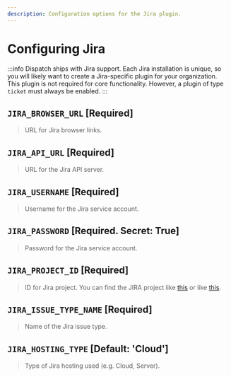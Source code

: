 ```yaml
---
description: Configuration options for the Jira plugin.
---
```


# Configuring Jira

:::info
Dispatch ships with Jira support. Each Jira installation is unique, so you will likely want to create a Jira-specific plugin for your organization. This plugin is not required for core functionality. However, a plugin of type `ticket` must always be enabled.
:::

## `JIRA_BROWSER_URL` \[Required\]

> URL for Jira browser links.

## `JIRA_API_URL` \[Required\]

> URL for the Jira API server.

## `JIRA_USERNAME` \[Required\]

> Username for the Jira service account.

## `JIRA_PASSWORD` \[Required. Secret: True\]

> Password for the Jira service account.

## `JIRA_PROJECT_ID` \[Required\]

> ID for Jira project. You can find the JIRA project like [this](https://community.atlassian.com/t5/Jira-questions/JIRA-Project-ID/qaq-p/193094) or like [this](https://confluence.atlassian.com/jirakb/how-to-get-project-id-from-the-jira-user-interface-827341414.html).

## `JIRA_ISSUE_TYPE_NAME` \[Required\]

> Name of the Jira issue type.

## `JIRA_HOSTING_TYPE` \[Default: 'Cloud'\]

> Type of Jira hosting used (e.g. Cloud, Server).

